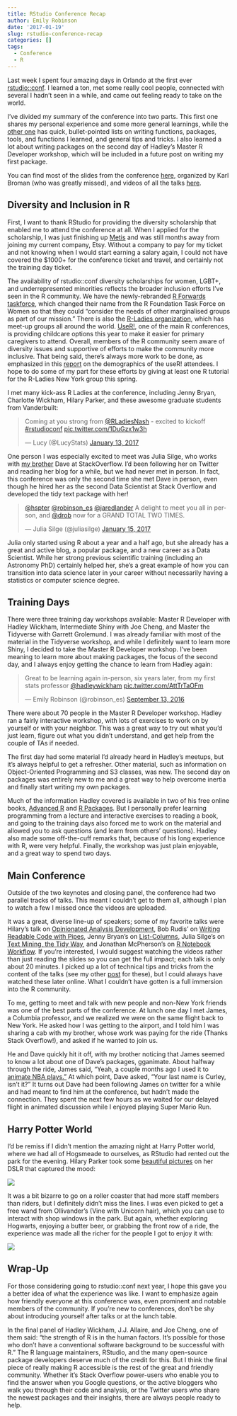 ```yaml
---
title: RStudio Conference Recap
author: Emily Robinson
date: '2017-01-19'
slug: rstudio-conference-recap
categories: []
tags:
  - Conference
  - R
---
```


Last week I spent four amazing days in Orlando at the first ever [rstudio::conf](https://www.rstudio.com/conference/). I learned a ton, met some really cool people, connected with several I hadn't seen in a while, and came out feeling ready to take on the world.

I've divided my summary of the conference into two parts. This first one shares my personal experience and some more general learnings, while the [other one](https://hookedondata.org/RStudio-Conference-Tips-and-Tricks/) has quick, bullet-pointed lists on writing functions, packages, tools, and functions I learned, and general tips and tricks. I also learned a lot about writing packages on the second day of Hadley's Master R Developer workshop, which will be included in a future post on writing my first package.

You can find most of the slides from the conference [here](https://github.com/kbroman/RStudioConf2017Slides), organized by Karl Broman (who was greatly missed), and videos of all the talks [here](https://www.rstudio.com/resources/webinars/#rstudioconf). 

## Diversity and Inclusion in R

First, I want to thank RStudio for providing the diversity scholarship that enabled me to attend the conference at all. When I applied for the scholarship, I was just finishing up [Metis](http://www.thisismetis.com/data-science-bootcamps) and was still months away from joining my current company, Etsy. Without a company to pay for my ticket and not knowing when I would start earning a salary again, I could not have covered the $1000+ for the conference ticket and travel, and certainly not the training day ticket.

The availability of rstudio::conf diversity scholarships for women, LGBT+, and underrepresented minorities reflects the broader inclusion efforts I've seen in the R community. We have the newly-rebranded [R Forwards taskforce](http://forwards.github.io/), which changed their name from the R Foundation Task Force on Women so that they could "consider the needs of other marginalised groups as part of our mission." There is also the [R-Ladies organization](https://rladies.org/), which has meet-up groups all around the world. [UseR!](http://www.user2017.brussels/), one of the main R conferences, is providing childcare options this year to make it easier for primary caregivers to attend. Overall, members of the R community seem aware of diversity issues and supportive of efforts to make the community more inclusive. That being said, there's always more work to be done, as emphasized in this [report](https://forwards.github.io/blog/2017/01/13/mapping-users/) on the demographics of the useR! attendees. I hope to do some of my part for these efforts by giving at least one R tutorial for the R-Ladies New York group this spring. 

I met many kick-ass R Ladies at the conference, including Jenny Bryan, Charlotte Wickham, Hilary Parker, and these awesome graduate students from Vanderbuilt: 

<blockquote class="twitter-tweet" data-lang="en"><p lang="en" dir="ltr">Coming at you strong from <a href="https://twitter.com/RLadiesNash">@RLadiesNash</a> - excited to kickoff <a href="https://twitter.com/hashtag/rstudioconf?src=hash">#rstudioconf</a> <a href="https://t.co/1DuGzx1w3h">pic.twitter.com/1DuGzx1w3h</a></p>&mdash; Lucy (@LucyStats) <a href="https://twitter.com/LucyStats/status/819909032626503680">January 13, 2017</a></blockquote>
<script async src="//platform.twitter.com/widgets.js" charset="utf-8"></script>

One person I was especially excited to meet was Julia Silge, who works with [my brother](varianceexplained.org) Dave at StackOverflow. I'd been following her on Twitter and reading her blog for a while, but we had never met in person. In fact, this conference was only the second time she met Dave in person, even though he hired her as the second Data Scientist at Stack Overflow and developed the tidy text package with her! 

<blockquote class="twitter-tweet" data-lang="en"><p lang="en" dir="ltr"><a href="https://twitter.com/hspter">@hspter</a> <a href="https://twitter.com/robinson_es">@robinson_es</a> <a href="https://twitter.com/jaredlander">@jaredlander</a> A delight to meet you all in person, and <a href="https://twitter.com/drob">@drob</a> now for a GRAND TOTAL TWO TIMES.</p>&mdash; Julia Silge (@juliasilge) <a href="https://twitter.com/juliasilge/status/820493101303271429">January 15, 2017</a></blockquote>
<script async src="https://platform.twitter.com/widgets.js" charset="utf-8"></script>

Julia only started using R about a year and a half ago, but she already has a great and active blog, a popular package, and a new career as a Data Scientist. While her strong previous scientific training (including an Astronomy PhD) certainly helped her, she's a great example of how you can transition into data science later in your career without necessarily having a statistics or computer science degree.

## Training Days

There were three training day workshops available: Master R Developer with Hadley Wickham, Intermediate Shiny with Joe Cheng, and Master the Tidyverse with Garrett Grolemund. I was already familiar with most of the material in the Tidyverse workshop, and while I definitely want to learn more Shiny, I decided to take the Master R Developer workshop. I've been meaning to learn more about making packages, the focus of the second day, and I always enjoy getting the chance to learn from Hadley again: 

<blockquote class="twitter-tweet" data-lang="en"><p lang="en" dir="ltr">Great to be learning again in-person, six years later, from my first stats professor <a href="https://twitter.com/hadleywickham">@hadleywickham</a> <a href="https://t.co/AttTrTaOFm">pic.twitter.com/AttTrTaOFm</a></p>&mdash; Emily Robinson (@robinson_es) <a href="https://twitter.com/robinson_es/status/775838513543675904">September 13, 2016</a></blockquote>
<script async src="https://platform.twitter.com/widgets.js" charset="utf-8"></script>

There were about 70 people in the Master R Developer workshop. Hadley ran a fairly interactive workshop, with lots of exercises to work on by yourself or with your neighbor. This was a great way to try out what you'd just learn, figure out what you didn't understand, and get help from the couple of TAs if needed. 

The first day had some material I'd already heard in Hadley's meetups, but it's always helpful to get a refresher. Other material, such as information on Object-Oriented Programming and S3 classes, was new. The second day on packages was entirely new to me and a great way to help overcome inertia and finally start writing my own packages. 

Much of the information Hadley covered is available in two of his free online books, [Advanced R](http://adv-r.had.co.nz/) and [R Packages](http://r-pkgs.had.co.nz/). But I personally prefer learning programming from a lecture and interactive exercises to reading a book, and going to the training days also forced me to work on the material and allowed you to ask questions (and learn from others' questions). Hadley also made some off-the-cuff remarks that, because of his long experience with R, were very helpful. Finally, the workshop was just plain enjoyable, and a great way to spend two days. 

## Main Conference 

Outside of the two keynotes and closing panel, the conference had two parallel tracks of talks. This meant I couldn’t get to them all, although I plan to watch a few I missed once the videos are uploaded.

It was a great, diverse line-up of speakers; some of my favorite talks were Hilary’s talk on [Opinionated Analysis Development](https://www.rstudio.com/resources/videos/opinionated-analysis-development/), Bob Rudis’ on [Writing Readable Code with Pipes](https://www.rstudio.com/resources/videos/writing-readable-code-with-pipes/), Jenny Bryan’s on [List-Columns](https://www.rstudio.com/resources/videos/using-list-cols-in-your-dataframe/), Julia Silge’s on [Text Mining, the Tidy Way](https://www.rstudio.com/resources/videos/text-mining-the-tidy-way/), and Jonathan McPherson's on [R Notebook Workflow](https://www.rstudio.com/resources/videos/r-notebook-workflows/). If you’re interested, I would suggest watching the videos rather than just reading the slides so you can get the full impact; each talk is only about 20 minutes. I picked up a lot of technical tips and tricks from the content of the talks (see my other [post](https://hookedondata.org/RStudio-Conference-Tips-and-Tricks/) for these), but I could always have watched these later online. What I couldn’t have gotten is a full immersion into the R community. 

To me, getting to meet and talk with new people and non-New York friends was one of the best parts of the conference. At lunch one day I met James, a Columbia professor, and we realized we were on the same flight back to New York. He asked how I was getting to the airport, and I told him I was sharing a cab with my brother, whose work was paying for the ride (Thanks Stack Overflow!), and asked if he wanted to join us. 

He and Dave quickly hit it off, with my brother noticing that James seemed to know a lot about one of Dave's packages, gganimate. About halfway through the ride, James said, “Yeah, a couple months ago I used it to [animate NBA plays.”](https://twitter.com/revodavid/status/771747696617160704) At which point, Dave asked, “Your last name is Curley, isn’t it?” It turns out Dave had been following James on twitter for a while and had meant to find him at the conference, but hadn't made the connection. They spent the next few hours as we waited for our delayed flight in animated discussion while I enjoyed playing Super Mario Run. 

## Harry Potter World

I’d be remiss if I didn’t mention the amazing night at Harry Potter world, where we had all of Hogsmeade to ourselves, as RStudio had rented out the park for the evening. Hilary Parker took some [beautiful pictures](https://photos.google.com/share/AF1QipOe6Ypp_WLkOcBJQzxXhOY2RNelv8w57eR285pZuDvBxedg1liRCvaijNJsqgLeWw?key=WFNTVUNyRnlsOTlaVkpqS1pibFFhUE82MlVBTnVB) on her DSLR that captured the mood: 

![](/img/HP_image1.JPG)

It was a bit bizarre to go on a roller coaster that had more staff members than riders, but I definitely didn’t miss the lines. I was even picked to get a free wand from Ollivander's (Vine with Unicorn hair), which you can use to interact with shop windows in the park. But again, whether exploring Hogwarts, enjoying a butter beer, or grabbing the front row of a ride, the experience was made all the richer for the people I got to enjoy it with: 

![](/img/Group_HP_pic.JPG)


## Wrap-Up

For those considering going to rstudio::conf next year, I hope this gave you a better idea of what the experience was like. I want to emphasize again how friendly everyone at this conference was, even prominent and notable members of the community. If you're new to conferences, don’t be shy about introducing yourself after talks or at the lunch table. 

In the final panel of Hadley Wickham, J.J. Allaire, and Joe Cheng, one of them said: “the strength of R is in the human factors. It's possible for those who don’t have a conventional software background to be successful with R.” The R language maintainers, RStudio, and the many open-source package developers deserve much of the credit for this. But I think the final piece of really making R accessible is the rest of the great and friendly community. Whether it’s Stack Overflow power-users who enable you to find the answer when you Google questions, or the active bloggers who walk you through their code and analysis, or the Twitter users who share the newest packages and their insights, there are always people ready to help.
